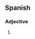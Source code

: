 ==Spanish==

===Adjective===
{{infl|es|adjective form|g=m|g2=p}}

# {{plural of|[[malo]]|lang=Spanish|nocat=1}}